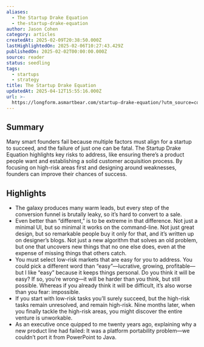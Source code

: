 ```yaml
---
aliases:
  - The Startup Drake Equation
  - the-startup-drake-equation
author: Jason Cohen
category: articles
createdAt: 2025-02-09T20:38:50.000Z
lastHighlightedOn: 2025-02-06T10:27:43.429Z
publishedOn: 2025-02-02T00:00:00.000Z
source: reader
status: seedling
tags:
  - startups
  - strategy
title: The Startup Drake Equation
updatedAt: 2025-04-12T15:55:16.000Z
url: >-
  https://longform.asmartbear.com/startup-drake-equation/?utm_source=convertkit&utm_medium=email&utm_campaign=asmartbear_newsletter
---
```

## Summary

Many smart founders fail because multiple factors must align for a startup to succeed, and the failure of just one can be fatal. The Startup Drake Equation highlights key risks to address, like ensuring there’s a product people want and establishing a solid customer acquisition process. By focusing on high-risk areas first and designing around weaknesses, founders can improve their chances of success.

## Highlights

- The galaxy produces many warm leads, but every step of the conversion funnel is brutally leaky, so it’s hard to convert to a sale.
- Even better than “different,” is to be extreme in that difference. Not just a minimal UI, but so minimal it works on the command-line. Not just great design, but so remarkable people buy it only for that, and it’s written up on designer’s blogs. Not just a new algorithm that solves an old problem, but one that uncovers new things that no one else does, even at the expense of missing things that others catch.
- You must select low-risk markets that are easy for you to address. You could pick a different word than “easy”—lucrative, growing, profitable—but I like “easy” because it keeps things personal. Do you think it will be easy? If so, you’re wrong—it will be harder than you think, but still possible. Whereas if you already think it will be difficult, it’s also worse than you fear: impossible.
- If you start with low-risk tasks you’ll surely succeed, but the high-risk tasks remain unresolved, and remain high-risk. Nine months later, when you finally tackle the high-risk areas, you might discover the entire venture is unworkable.
- As an executive once quipped to me twenty years ago, explaining why a new product line had failed: It was a platform portability problem—we couldn’t port it from PowerPoint to Java.
